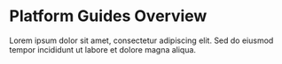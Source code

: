 # Platform Guides Overview

Lorem ipsum dolor sit amet, consectetur adipiscing elit. Sed do eiusmod tempor incididunt ut labore et dolore magna aliqua.
